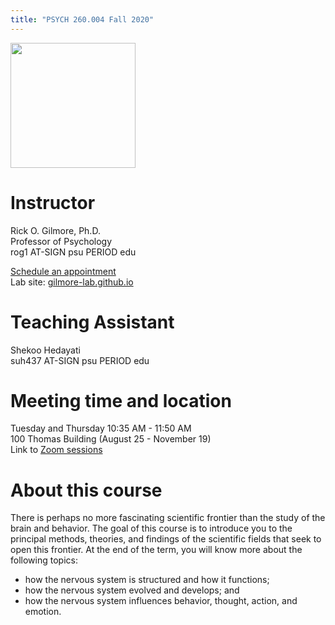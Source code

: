 ```yaml
---
title: "PSYCH 260.004 Fall 2020"
---
```


<img src ="https://media.moddb.com/cache/images/groups/1/3/2933/thumb_620x2000/brain.jpg" height=200px>

# Instructor

Rick O. Gilmore, Ph.D.</br>
Professor of Psychology</br>
rog1 AT-SIGN psu PERIOD edu</br>

[Schedule an appointment](https://doodle.com/mm/rickgilmore/book-a-time)</br>
Lab site: [gilmore-lab.github.io](http://gilmore-lab.github.io/)</br>
<!-- Office hours: Monday, 10:15 - 11:15 am. -->

# Teaching Assistant

Shekoo Hedayati</br>
suh437 AT-SIGN psu PERIOD edu</br>
<!-- Office hours: Wed 1-2 PM -->

# Meeting time and location

Tuesday and Thursday 10:35 AM - 11:50 AM</br>
100 Thomas Building (August 25 - November 19)</br>
Link to [Zoom sessions](https://psu.instructure.com/courses/2074248/external_tools/207840)

# About this course

There is perhaps no more fascinating scientific frontier than the study of the brain and behavior. 
The goal of this course is to introduce you to the principal methods, theories, and findings of the scientific fields that seek to open this frontier. 
At the end of the term, you will know more about the following topics:

- how the nervous system is structured and how it functions;
- how the nervous system evolved and develops; and
- how the nervous system influences behavior, thought, action, and emotion.
